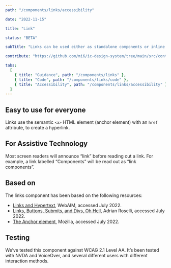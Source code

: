 ```yaml
---
path: "/components/links/accessibility"

date: "2022-11-15"

title: "Link"

status: "BETA"

subTitle: "Links can be used either as standalone components or inline with text."

contribute: "https://github.com/mi6/ic-design-system/tree/main/src/content/structured/components/links"

tabs:
  [
    { title: "Guidance", path: "/components/links" },
    { title: "Code", path: "/components/links/code" },
    { title: "Accessibility", path: "/components/links/accessibility" },
  ]
---
```


## Easy to use for everyone

Links use the semantic `<a>` HTML element (anchor element) with an `href` attribute, to create a hyperlink.

## For Assistive Technology

Most screen readers will announce “link” before reading out a link. For example, a link labelled “Components” will be read out as “link components”.

## Based on

The links component has been based on the following resources:

- [Links and Hypertext](https://webaim.org/techniques/hypertext/), WebAIM, accessed July 2022.
- [Links, Buttons, Submits, and Divs, Oh Hell](https://adrianroselli.com/2016/01/links-buttons-submits-and-divs-oh-hell.html), Adrian Roselli, accessed July 2022.
- [The Anchor element](https://developer.mozilla.org/en-US/docs/Web/HTML/Element/a#accessibility), Mozilla, accessed July 2022.

## Testing

We’ve tested this component against WCAG 2.1 Level AA. It’s been tested with NVDA and VoiceOver, and several different users with different interaction methods.
